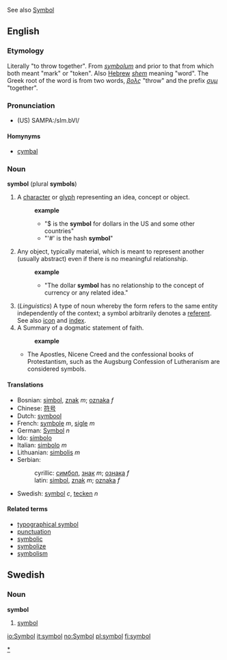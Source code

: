 See also [[Symbol]]
==English==
===Etymology===
Literally "to throw together". From {{LL.}} ''[[symbolum]]'' and prior to that from {{Gr.}} which both meant "mark" or "token".  Also [[Hebrew]] ''[[shem]]'' meaning "word". The Greek root of the word is from two words, ''[[βολς]]'' "throw" and the prefix ''[[συμ]]'' "together".

===Pronunciation===
*(US) SAMPA:/sIm.bVl/

====Homynyms====
* [[cymbal]]

===Noun===
'''symbol''' (plural '''symbols''')
# A [[character]] or [[glyph]] representing an idea, concept or object.
#:'''example'''
#:*"$ is the '''symbol''' for dollars in the US and some other countries"
#:*"'#' is the hash '''symbol'''"
# Any object, typically material, which is meant to represent another (usually abstract) even if there is no meaningful relationship. 
#:'''example'''
#:*"The dollar '''symbol''' has no relationship to the concept of currency or any related idea."
# (''Linguistics'') A type of noun whereby the form refers to the same entity independently of the context; a symbol arbitrarily denotes a [[referent]]. See also [[icon]] and [[index]].
#A Summary of a dogmatic statement of faith. 
#:'''example'''
#*The Apostles, Nicene Creed and the confessional books of Protestantism, such as the Augsburg Confession of Lutheranism are considered symbols.

====Translations====
*Bosnian: [[simbol]], [[znak]] ''m''; [[oznaka]] ''f''
*Chinese: [[符号]]
*Dutch: [[symbool]]
*French: [[symbole]] ''m'', [[sigle]] ''m''
*German: [[Symbol]] ''n''
*Ido: [[simbolo]]
*Italian: [[simbolo]] ''m''
*Lithuanian: [[simbolis]] ''m''
*Serbian:
*:cyrillic: [[симбол]], [[знак]] ''m''; [[ознака]] ''f''
*:latin: [[simbol]], [[znak]] ''m''; [[oznaka]] ''f''
*Swedish: [[symbol#Swedish|symbol]] ''c'', [[tecken]] ''n''

====Related terms====
*[[typographical symbol]]
*[[punctuation]]
*[[symbolic]]
*[[symbolize]]
*[[symbolism]]

==Swedish==
===Noun===
'''symbol'''
#[[symbol#English|symbol]]

[[Category:Symbols|*]]

[[io:Symbol]]
[[it:symbol]]
[[no:Symbol]]
[[pl:symbol]]
[[fi:symbol]]
